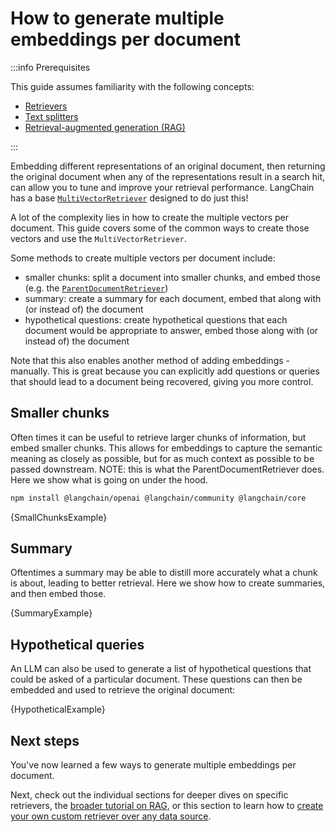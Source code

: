 # How to generate multiple embeddings per document

:::info Prerequisites

This guide assumes familiarity with the following concepts:

- [Retrievers](/docs/concepts/#retrievers)
- [Text splitters](/docs/concepts/#text-splitters)
- [Retrieval-augmented generation (RAG)](/docs/tutorials/rag)

:::

Embedding different representations of an original document, then returning the original document when any of the representations result in a search hit, can allow you to
tune and improve your retrieval performance. LangChain has a base [`MultiVectorRetriever`](https://v02.api.js.langchain.com/classes/langchain.retrievers_multi_vector.MultiVectorRetriever.html) designed to do just this!

A lot of the complexity lies in how to create the multiple vectors per document.
This guide covers some of the common ways to create those vectors and use the `MultiVectorRetriever`.

Some methods to create multiple vectors per document include:

- smaller chunks: split a document into smaller chunks, and embed those (e.g. the [`ParentDocumentRetriever`](/docs/how_to/parent_document_retriever))
- summary: create a summary for each document, embed that along with (or instead of) the document
- hypothetical questions: create hypothetical questions that each document would be appropriate to answer, embed those along with (or instead of) the document

Note that this also enables another method of adding embeddings - manually. This is great because you can explicitly add questions or queries that should lead to a document being recovered, giving you more control.

## Smaller chunks

Often times it can be useful to retrieve larger chunks of information, but embed smaller chunks.
This allows for embeddings to capture the semantic meaning as closely as possible, but for as much context as possible to be passed downstream.
NOTE: this is what the ParentDocumentRetriever does. Here we show what is going on under the hood.


<IntegrationInstallTooltip></IntegrationInstallTooltip>

```bash npm2yarn
npm install @langchain/openai @langchain/community @langchain/core
```


<CodeBlock language="typescript">{SmallChunksExample}</CodeBlock>

## Summary

Oftentimes a summary may be able to distill more accurately what a chunk is about, leading to better retrieval.
Here we show how to create summaries, and then embed those.


<CodeBlock language="typescript">{SummaryExample}</CodeBlock>

## Hypothetical queries

An LLM can also be used to generate a list of hypothetical questions that could be asked of a particular document.
These questions can then be embedded and used to retrieve the original document:


<CodeBlock language="typescript">{HypotheticalExample}</CodeBlock>

## Next steps

You've now learned a few ways to generate multiple embeddings per document.

Next, check out the individual sections for deeper dives on specific retrievers, the [broader tutorial on RAG](/docs/tutorials/rag), or this section to learn how to
[create your own custom retriever over any data source](/docs/how_to/custom_retriever/).
